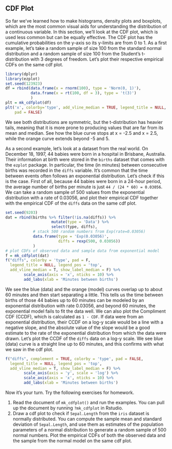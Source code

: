 ## CDF Plot

So far we've learned how to make histograms, density plots and boxplots, which are the most common visual aids for understanding the distribution of a continuous variable. In this section, we'll look at the CDF plot, which is used less common but can be equally effective. The CDF plot has the cumulative probabilities on the y-axis so its y-limits are from 0 to 1. As a first example, let's take a random sample of size 100 from the standard normal distribution and a random sample of size 100 from the Student's t-distribution with 3 degrees of freedom. Let's plot their respective empirical CDFs on the same cdf plot. 

```r
library(dplyr)
library(ezplot)
set.seed(123923)
df = rbind(data.frame(x = rnorm(100), type = 'Norm(0, 1)'),
           data.frame(x = rt(100, df = 3), type = 't(3)')
           )
plt = mk_cdfplot(df)
plt('x', colorby='type', add_vline_median = TRUE, legend_title = NULL,
    pad = FALSE)
```

We see both distributions are symmetric, but the t-distribution has heavier tails, meaning that it is more prone to producing values that are far from its mean and median. See how the blue curve stops at x = -2.5 and x = 2.5, while the orange curve extends beyond -5 and 5. 

As a second example, let's look at a dataset from the real world. On December 18, 1997, 44 babies were born in a hospital in Brisbane, Australia. Their information at birth were stored in the `births` dataset that comes with the `ezplot` package. In particular, the time (in minutes) between consecutive births was recorded in the `diffs` variable. It's common that the time between events often follows an exponential distribution. Let's check if this is the case. First of all, because 44 babies were born in a 24-hour period, the average number of births per minute is just `44 / (24 * 60) = 0.03056`. We can take a random sample of 500 values from the exponential distribution with a rate of 0.03056, and plot their empirical CDF together with the empirical CDF of the `diffs` data on the same cdf plot. 

```r
set.seed(9203)
dat = rbind(births %>% filter(!is.na(diffs)) %>% 
                    mutate(type = 'Data') %>%
                    select(type, diffs),
            # stack 500 random numbers from Exp(rate=0.03056)
            data.frame(type = 'Exp(0.03056)', 
                       diffs = rexp(500, 0.03056))
            )
# plot CDFs of observed data and sample data from exponential model
f = mk_cdfplot(dat)
f("diffs", colorby = 'type', pad = F, 
  legend_title = NULL, legend_pos = 'top',
  add_vline_median = T, show_label_median = F) %>%
        scale_axis(axis = 'x', nticks = 10) %>%
        add_labs(xlab = 'Minutes between births')
```

We see the blue (data) and the orange (model) curves overlap up to about 60 minutes and then start separating a little. This tells us the time between births of those 44 babies up to 60 minutes can be modeled by an exponential distribution with rate 0.03056, and beyond 60 minutes, the exponential model fails to fit the data well. We can also plot the Compliment CDF (CCDF), which is calculated as `1 - CDF`. If data were from an exponential distribution, their CCDF on a log-y scale would be a line with a negative slope, and the absolute value of the slope would be a good estimate to the rate of the exponential distribution from which the data were drawn. Let's plot the CCDF of the `diffs` data on a log-y scale. We see blue (data) curve is a straight line up to 60 minutes, and this confirms with what we saw in the cdf plot. 

```r
f("diffs", complement = TRUE, colorby = 'type', pad = FALSE, 
  legend_title = NULL, legend_pos = 'top',
  add_vline_median = T, show_label_median = F) %>%
        scale_axis(axis = 'y', scale = 'log') %>%
        scale_axis(axis = 'x', nticks = 10) %>%
        add_labs(xlab = 'Minutes between births')
```

Now it's your turn. Try the following exercises for homework.

1. Read the document of `mk_cdfplot()` and run the examples. You can pull up the document by running `?mk_cdfplot` in Rstudio. 
2. Draw a cdf plot to check if `Sepal.Length` from the `iris` dataset is normally distributed. You can compute the sample mean and standard deviation of `Sepal.Length`, and use them as estimates of the population parameters of a normal distribution to generate a random sample of 500 normal numbers. Plot the empirical CDFs of both the observed data and the sample from the normal model on the same cdf plot.
